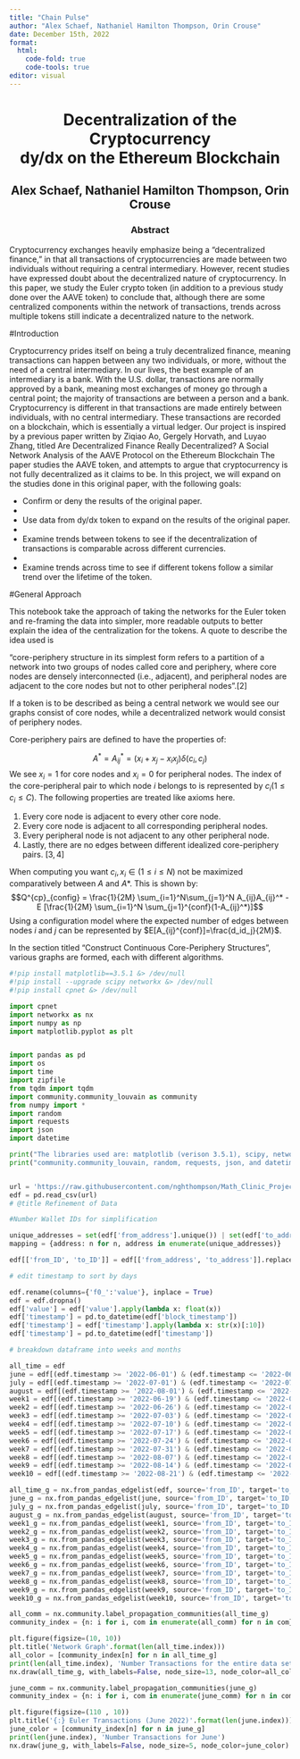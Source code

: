 ```yaml
---
title: "Chain Pulse"
author: "Alex Schaef, Nathaniel Hamilton Thompson, Orin Crouse"
date: December 15th, 2022
format:
  html:
    code-fold: true
    code-tools: true
editor: visual
---
```


<h1 style="text-align: center;">

Decentralization of the Cryptocurrency 
<br>
dy/dx on the Ethereum Blockchain 
</h1>

<h2 style="text-align: center;">

Alex Schaef, Nathaniel Hamilton Thompson, Orin Crouse

</h2>

<h3 style="text-align: center;">

Abstract

</h3>
Cryptocurrency exchanges heavily emphasize being a “decentralized finance,” in that all transactions of cryptocurrencies are made between two individuals without requiring a central intermediary. However, recent studies have expressed doubt about the decentralized nature of cryptocurrency. In this paper, we study the Euler crypto token (in addition to a previous study done over the AAVE token) to conclude that, although there are some centralized components within the network of transactions, trends across multiple tokens still indicate a decentralized nature to the network.

#Introduction

Cryptocurrency prides itself on being a truly decentralized finance, meaning transactions can happen between any two individuals, or more, without the need of a central intermediary. In our lives, the best example of an intermediary is a bank. With the U.S. dollar, transactions are normally approved by a bank, meaning most exchanges of money go through a central point; the majority of transactions are between a person and a bank. Cryptocurrency is different in that transactions are made entirely between individuals, with no central intermediary. These transactions are recorded on a blockchain, which is essentially a virtual ledger. Our project is inspired by a previous paper written by Ziqiao Ao, Gergely Horvath, and Luyao Zhang, titled Are Decentralized Finance Really Decentralized? A Social Network Analysis of the AAVE Protocol on the Ethereum Blockchain The paper studies the AAVE token, and attempts to argue that cryptocurrency is not fully decentralized as it claims to be. In this project, we will expand on the studies done in this original paper, with the following goals:
<ul>
  <li>Confirm or deny the results of the original paper.<li>
  <li>Use data from dy/dx token to expand on the results of the original paper.<li>
  <li>Examine trends between tokens to see if the decentralization of transactions is comparable across different currencies.<li>
  <li>Examine trends across time to see if different tokens follow a similar trend over the lifetime of the token.
</ul>

#General Approach

This notebook take the approach of taking the networks for the Euler token and re-framing the data into simpler, more readable outputs to better explain the idea of the centralization for the tokens. A quote to describe the idea used is

"core-periphery structure in its simplest form refers to a partition of a network into two groups of nodes called core and periphery, where core nodes are densely interconnected (i.e., adjacent), and peripheral nodes are adjacent to the core nodes but not to other peripheral nodes".[2]


If a token is to be described as being a central network we would see our graphs consist of core nodes, while a decentralized network would consist of periphery nodes.

Core-periphery pairs are defined to have the properties of:

$$
A^*=A^*_{ij}=(x_i+x_j-x_ix_j)\delta(c_i,c_j)
$$
We see $x_i=1$ for core nodes and $x_i=0$ for peripheral nodes. The index of the core-peripheral pair to which node $i$ belongs to is represented by $c_i(1 \leq c_i \leq C)$. The following properties are treated like axioms here.
<ol>
  <li> Every core node is adjacent to every other core node.</li>
  <li>Every core node is adjacent to all corresponding peripheral nodes.</li>
  <li>Every peripheral node is not adjacent to any other peripheral node.</li>
  <li>Lastly, there are no edges between different idealized core-periphery pairs. $[3, 4]$</li>
</ol>

When computing you want $c_i,x_i \in(1 \leq i \leq N)$ not be maximized comparatively between $A$ and $A*$. This is shown by:
$$Q^{cp}_{config} = \frac{1}{2M} \sum_{i=1}^N\sum_{j=1}^N A_{ij}A_{ij}^* - Ε [\frac{1}{2M} \sum_{i=1}^N \sum_{j=1}^{conf}(1-A_{ij}^*)]$$
Using a configuration model where the expected number of edges between nodes $i$ and $j$ can be represented by $Ε[A_{ij}^{conf}]=\frac{d_id_j}{2M}$.

In the section titled "Construct Continuous Core-Periphery Structures", various graphs are formed, each with different algorithms.

```python

#!pip install matplotlib==3.5.1 &> /dev/null
#!pip install --upgrade scipy networkx &> /dev/null
#!pip install cpnet &> /dev/null

import cpnet
import networkx as nx
import numpy as np
import matplotlib.pyplot as plt


import pandas as pd
import os
import time
import zipfile
from tqdm import tqdm
import community.community_louvain as community
from numpy import *
import random
import requests
import json
import datetime

print("The libraries used are: matplotlib (verison 3.5.1), scipy, networkx, cpnet, numpy, pandas, os, time, zipfile, tqdm,")
print("community.community_louvain, random, requests, json, and datetime.")


url = 'https://raw.githubusercontent.com/nghthompson/Math_Clinic_Project/main/Euler%20Crypto%20Data.csv'
edf = pd.read_csv(url)
# @title Refinement of Data

#Number Wallet IDs for simplification

unique_addresses = set(edf['from_address'].unique()) | set(edf['to_address'].unique())
mapping = {address: n for n, address in enumerate(unique_addresses)}

edf[['from_ID', 'to_ID']] = edf[['from_address', 'to_address']].replace(mapping)

# edit timestamp to sort by days

edf.rename(columns={'f0_':'value'}, inplace = True)
edf = edf.dropna()
edf['value'] = edf['value'].apply(lambda x: float(x))
edf['timestamp'] = pd.to_datetime(edf['block_timestamp'])
edf['timestamp'] = edf['timestamp'].apply(lambda x: str(x)[:10])
edf['timestamp'] = pd.to_datetime(edf['timestamp'])

# breakdown dataframe into weeks and months

all_time = edf
june = edf[(edf.timestamp >= '2022-06-01') & (edf.timestamp <= '2022-06-30')]
july = edf[(edf.timestamp >= '2022-07-01') & (edf.timestamp <= '2022-07-31')]
august = edf[(edf.timestamp >= '2022-08-01') & (edf.timestamp <= '2022-08-31')]
week1 = edf[(edf.timestamp >= '2022-06-19') & (edf.timestamp <= '2022-06-25')]
week2 = edf[(edf.timestamp >= '2022-06-26') & (edf.timestamp <= '2022-07-02')]
week3 = edf[(edf.timestamp >= '2022-07-03') & (edf.timestamp <= '2022-07-09')]
week4 = edf[(edf.timestamp >= '2022-07-10') & (edf.timestamp <= '2022-07-16')]
week5 = edf[(edf.timestamp >= '2022-07-17') & (edf.timestamp <= '2022-07-23')]
week6 = edf[(edf.timestamp >= '2022-07-24') & (edf.timestamp <= '2022-07-30')]
week7 = edf[(edf.timestamp >= '2022-07-31') & (edf.timestamp <= '2022-08-06')]
week8 = edf[(edf.timestamp >= '2022-08-07') & (edf.timestamp <= '2022-08-13')]
week9 = edf[(edf.timestamp >= '2022-08-14') & (edf.timestamp <= '2022-08-20')]
week10 = edf[(edf.timestamp >= '2022-08-21') & (edf.timestamp <= '2022-08-27')]

all_time_g = nx.from_pandas_edgelist(edf, source='from_ID', target='to_ID', edge_attr='value')
june_g = nx.from_pandas_edgelist(june, source='from_ID', target='to_ID', edge_attr='value')
july_g = nx.from_pandas_edgelist(july, source='from_ID', target='to_ID', edge_attr='value')
august_g = nx.from_pandas_edgelist(august, source='from_ID', target='to_ID', edge_attr='value')
week1_g = nx.from_pandas_edgelist(week1, source='from_ID', target='to_ID', edge_attr='value')
week2_g = nx.from_pandas_edgelist(week2, source='from_ID', target='to_ID', edge_attr='value')
week3_g = nx.from_pandas_edgelist(week3, source='from_ID', target='to_ID', edge_attr='value')
week4_g = nx.from_pandas_edgelist(week4, source='from_ID', target='to_ID', edge_attr='value')
week5_g = nx.from_pandas_edgelist(week5, source='from_ID', target='to_ID', edge_attr='value')
week6_g = nx.from_pandas_edgelist(week6, source='from_ID', target='to_ID', edge_attr='value')
week7_g = nx.from_pandas_edgelist(week7, source='from_ID', target='to_ID', edge_attr='value')
week8_g = nx.from_pandas_edgelist(week8, source='from_ID', target='to_ID', edge_attr='value')
week9_g = nx.from_pandas_edgelist(week9, source='from_ID', target='to_ID', edge_attr='value')
week10_g = nx.from_pandas_edgelist(week10, source='from_ID', target='to_ID', edge_attr='value')
```

```python

all_comm = nx.community.label_propagation_communities(all_time_g)
community_index = {n: i for i, com in enumerate(all_comm) for n in com}

plt.figure(figsize=(10, 10))
plt.title('Network Graph'.format(len(all_time.index)))
all_color = [community_index[n] for n in all_time_g]
print(len(all_time.index), 'Number Transactions for the entire data set')
nx.draw(all_time_g, with_labels=False, node_size=13, node_color=all_color)
```

```python

june_comm = nx.community.label_propagation_communities(june_g)
community_index = {n: i for i, com in enumerate(june_comm) for n in com}

plt.figure(figsize=(110 , 10))
plt.title('{:} Euler Transactions (June 2022)'.format(len(june.index)))
june_color = [community_index[n] for n in june_g]
print(len(june.index), 'Number Transactions for June')
nx.draw(june_g, with_labels=False, node_size=5, node_color=june_color)
```